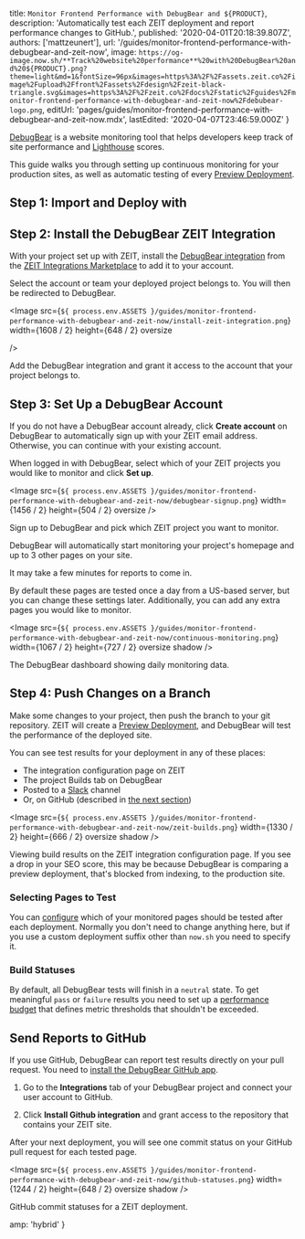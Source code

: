 

  title: `Monitor Frontend Performance with DebugBear and ${PRODUCT}`,
  description:
    'Automatically test each ZEIT deployment and report performance changes to GitHub.',
  published: '2020-04-01T20:18:39.807Z',
  authors: ['mattzeunert'],
  url: '/guides/monitor-frontend-performance-with-debugbear-and-zeit-now',
  image: `https://og-image.now.sh/**Track%20website%20performance**%20with%20DebugBear%20and%20${PRODUCT}.png?theme=light&md=1&fontSize=96px&images=https%3A%2F%2Fassets.zeit.co%2Fimage%2Fupload%2Ffront%2Fassets%2Fdesign%2Fzeit-black-triangle.svg&images=https%3A%2F%2Fzeit.co%2Fdocs%2Fstatic%2Fguides%2Fmonitor-frontend-performance-with-debugbear-and-zeit-now%2Fdebubear-logo.png`,
  editUrl:
    'pages/guides/monitor-frontend-performance-with-debugbear-and-zeit-now.mdx',
  lastEdited: '2020-04-07T23:46:59.000Z'
}

[DebugBear](https://www.debugbear.com/) is a website monitoring tool that helps developers keep track of site performance and [Lighthouse](https://developers.google.com/web/tools/lighthouse) scores.

This guide walks you through setting up continuous monitoring for your production sites, as well as automatic testing of every [Preview Deployment](/docs/v2/platform/deployments#preview).

## Step 1: Import and Deploy with <ProductName />

<DeploySection meta={meta} />

## Step 2: Install the DebugBear ZEIT Integration

With your project set up with ZEIT, install the [DebugBear integration](https://zeit.co/integrations/debugbear) from the [ZEIT Integrations Marketplace](/integrations) to add it to your account.

Select the account or team your deployed project belongs to. You will then be redirected to DebugBear.

<Image
  src={`${
    process.env.ASSETS
  }/guides/monitor-frontend-performance-with-debugbear-and-zeit-now/install-zeit-integration.png`}
  width={1608 / 2}
  height={648 / 2}
  oversize

/>

<Caption>
  Add the DebugBear integration and grant it access to the account that your
  project belongs to.
</Caption>

## Step 3: Set Up a DebugBear Account

If you do not have a DebugBear account already, click **Create account** on DebugBear to automatically sign up with your ZEIT email address. Otherwise, you can continue with your existing account.

When logged in with DebugBear, select which of your ZEIT projects you would like to monitor and click **Set up**.

<Image
  src={`${
    process.env.ASSETS
  }/guides/monitor-frontend-performance-with-debugbear-and-zeit-now/debugbear-signup.png`}
  width={1456 / 2}
  height={504 / 2}
  oversize
/>
<Caption>Sign up to DebugBear and pick which ZEIT project you want to monitor.</Caption>

DebugBear will automatically start monitoring your project's homepage and up to 3 other pages on your site.

<Note>It may take a few minutes for reports to come in.</Note>

By default these pages are tested once a day from a US-based server, but you can change these settings later. Additionally, you can add any extra pages you would like to monitor.

<Image
  src={`${
    process.env.ASSETS
  }/guides/monitor-frontend-performance-with-debugbear-and-zeit-now/continuous-monitoring.png`}
  width={1067 / 2}
  height={727 / 2}
  oversize
  shadow
/>
<Caption>The DebugBear dashboard showing daily monitoring data.</Caption>

## Step 4: Push Changes on a Branch

Make some changes to your project, then push the branch to your git repository. ZEIT will create a [Preview Deployment](/docs/v2/platform/deployments#preview), and DebugBear will test the performance of the deployed site.

You can see test results for your deployment in any of these places:

- The integration configuration page on ZEIT
- The project Builds tab on DebugBear
- Posted to a [Slack](https://www.debugbear.com/docs/slack-integration#api-builds) channel
- Or, on GitHub (described in [the next section](#option:-sending-reports-to-github))

<Image
  src={`${
    process.env.ASSETS
  }/guides/monitor-frontend-performance-with-debugbear-and-zeit-now/zeit-builds.png`}
  width={1330 / 2}
  height={666 / 2}
  oversize
  shadow
/>
<Caption>Viewing build results on the ZEIT integration configuration page.</Caption>

<Note type="success" label="hint">
  If you see a drop in your SEO score, this may be because DebugBear is
  comparing a preview deployment, that's blocked from indexing, to the
  production site.
</Note>

### Selecting Pages to Test

You can [configure](https://www.debugbear.com/docs/zeit#url-filter) which of your monitored pages should be tested after each deployment. Normally you don't need to change anything here, but if you use a custom deployment suffix other than `now.sh` you need to specify it.

### Build Statuses

By default, all DebugBear tests will finish in a `neutral` state. To get meaningful `pass` or `failure` results you need to set up a [performance budget](https://www.debugbear.com/docs/performance-budgets) that defines metric thresholds that shouldn't be exceeded.

## Send Reports to GitHub

If you use GitHub, DebugBear can report test results directly on your pull request. You need to [install the DebugBear GitHub app](https://www.debugbear.com/docs/github-integration).

1. Go to the **Integrations** tab of your DebugBear project and connect your user account to GitHub.

2. Click **Install Github integration** and grant access to the repository that contains your ZEIT site.

After your next deployment, you will see one commit status on your GitHub pull request for each tested page.

<Image
  src={`${
    process.env.ASSETS
  }/guides/monitor-frontend-performance-with-debugbear-and-zeit-now/github-statuses.png`}
  width={1244 / 2}
  height={648 / 2}
  oversize
  shadow
/>
<Caption>GitHub commit statuses for a ZEIT deployment.</Caption>


  amp: 'hybrid'
}

